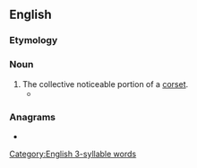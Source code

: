 ==English==

===Etymology===
{{suffix|en|corset|ry}}

===Noun===
{{en-noun|-|+}}

# The collective noticeable portion of a [[corset]].
#* {{quote-text|en|year=2003|author=Audrey Niffenegger|title=The Time Traveler's Wife|page=174|isbn=1-931561-64-8|passage=Henry puts his hands on my waist and expresses surprise at all the boning and '''corsetry''' under the silk.}}

===Anagrams===
* {{anagrams|en|a=ceorrsty|stercory}}

[[Category:English 3-syllable words]]